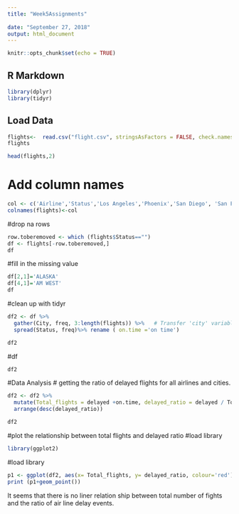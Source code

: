 ```yaml
---
title: "Week5Assignments"
 
date: "September 27, 2018"
output: html_document
---
```


```r
knitr::opts_chunk$set(echo = TRUE)
```

## R Markdown


```r
library(dplyr)
library(tidyr)
```

##  Load Data
```r

flights<-  read.csv("flight.csv", stringsAsFactors = FALSE, check.names = FALSE)
flights
```
```r
head(flights,2)
```


# Add column names
```r
col <- c('Airline','Status','Los Angeles','Phoenix','San Diego', 'San Francisco', 'Seattle')
colnames(flights)<-col

```


#drop na rows

```r
row.toberemoved <- which (flights$Status=="")
df <- flights[-row.toberemoved,]
df
```

#fill in the missing value
```r
df[2,1]='ALASKA'
df[4,1]='AM WEST'
df
```

 #clean up with tidyr
```r
df2 <- df %>% 
  gather(City, freq, 3:length(flights)) %>%   # Transfer 'city' variable into a column
  spread(Status, freq)%>% rename ( on.time ='on time')

df2
```


#df

```r
df2
```


#Data Analysis
# getting the ratio of delayed flights for all airlines and cities.

```r
df2 <- df2 %>% 
  mutate(Total_flights = delayed +on.time, delayed_ratio = delayed / Total_flights) %>% 
  arrange(desc(delayed_ratio))

df2
```

#plot the relationship between total flights and delayed ratio
#load library
```r
library(ggplot2)

```

#load library

```r
p1 <- ggplot(df2, aes(x= Total_flights, y= delayed_ratio, colour='red'))
print (p1+geom_point())
```
It seems that there is no liner relation ship between total number of fights and the ratio of air line delay events. 

 